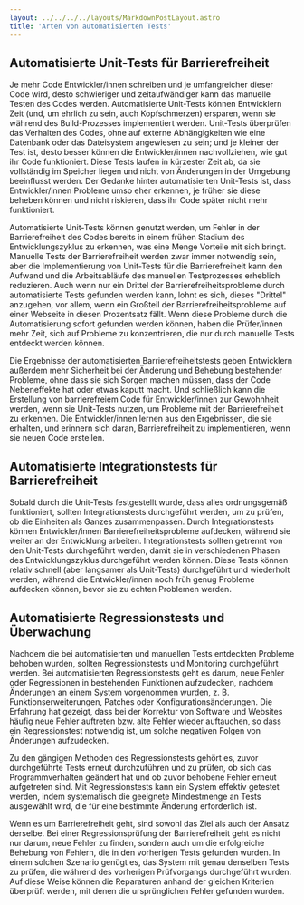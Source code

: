 ```yaml
---
layout: ../../../../layouts/MarkdownPostLayout.astro
title: 'Arten von automatisierten Tests'
---
```


## Automatisierte Unit-Tests für Barrierefreiheit

Je mehr Code Entwickler/innen schreiben und je umfangreicher dieser Code wird,
desto schwieriger und zeitaufwändiger kann das manuelle Testen des Codes werden.
Automatisierte Unit-Tests können Entwicklern Zeit (und, um ehrlich zu sein, auch
Kopfschmerzen) ersparen, wenn sie während des Build-Prozesses implementiert werden.
Unit-Tests überprüfen das Verhalten des Codes, ohne auf externe Abhängigkeiten
wie eine Datenbank oder das Dateisystem angewiesen zu sein; und je kleiner der
Test ist, desto besser können die Entwickler/innen nachvollziehen, wie gut ihr
Code funktioniert. Diese Tests laufen in kürzester Zeit ab, da sie vollständig
im Speicher liegen und nicht von Änderungen in der Umgebung beeinflusst werden.
Der Gedanke hinter automatisierten Unit-Tests ist, dass Entwickler/innen Probleme
umso eher erkennen, je früher sie diese beheben können und nicht riskieren, dass
ihr Code später nicht mehr funktioniert.

Automatisierte Unit-Tests können genutzt werden, um Fehler in der Barrierefreiheit
des Codes bereits in einem frühen Stadium des Entwicklungszyklus zu erkennen, was
eine Menge Vorteile mit sich bringt. Manuelle Tests der Barrierefreiheit werden
zwar immer notwendig sein, aber die Implementierung von Unit-Tests für die
Barrierefreiheit kann den Aufwand und die Arbeitsabläufe des manuellen Testprozesses
erheblich reduzieren. Auch wenn nur ein Drittel der Barrierefreiheitsprobleme durch
automatisierte Tests gefunden werden kann, lohnt es sich, dieses "Drittel" anzugehen,
vor allem, wenn ein Großteil der Barrierefreiheitsprobleme auf einer Webseite in
diesen Prozentsatz fällt. Wenn diese Probleme durch die Automatisierung sofort
gefunden werden können, haben die Prüfer/innen mehr Zeit, sich auf Probleme zu
konzentrieren, die nur durch manuelle Tests entdeckt werden können.

Die Ergebnisse der automatisierten Barrierefreiheitstests geben Entwicklern außerdem
mehr Sicherheit bei der Änderung und Behebung bestehender Probleme, ohne dass sie
sich Sorgen machen müssen, dass der Code Nebeneffekte hat oder etwas kaputt macht.
Und schließlich kann die Erstellung von barrierefreiem Code für Entwickler/innen
zur Gewohnheit werden, wenn sie Unit-Tests nutzen, um Probleme mit der Barrierefreiheit
zu erkennen. Die Entwickler/innen lernen aus den Ergebnissen, die sie erhalten,
und erinnern sich daran, Barrierefreiheit zu implementieren, wenn sie neuen Code
erstellen.

## Automatisierte Integrationstests für Barrierefreiheit

Sobald durch die Unit-Tests festgestellt wurde, dass alles ordnungsgemäß funktioniert,
sollten Integrationstests durchgeführt werden, um zu prüfen, ob die Einheiten
als Ganzes zusammenpassen. Durch Integrationstests können Entwickler/innen
Barrierefreiheitsprobleme aufdecken, während sie weiter an der Entwicklung
arbeiten. Integrationstests sollten getrennt von den Unit-Tests durchgeführt werden,
damit sie in verschiedenen Phasen des Entwicklungszyklus durchgeführt werden können.
Diese Tests können relativ schnell (aber langsamer als Unit-Tests) durchgeführt
und wiederholt werden, während die Entwickler/innen noch früh genug Probleme
aufdecken können, bevor sie zu echten Problemen werden.

## Automatisierte Regressionstests und Überwachung

Nachdem die bei automatisierten und manuellen Tests entdeckten Probleme behoben
wurden, sollten Regressionstests und Monitoring durchgeführt werden. Bei automatisierten
Regressionstests geht es darum, neue Fehler oder Regressionen in bestehenden Funktionen
aufzudecken, nachdem Änderungen an einem System vorgenommen wurden, z. B.
Funktionserweiterungen, Patches oder Konfigurationsänderungen. Die Erfahrung hat
gezeigt, dass bei der Korrektur von Software und Websites häufig neue Fehler
auftreten bzw. alte Fehler wieder auftauchen, so dass ein Regressionstest notwendig
ist, um solche negativen Folgen von Änderungen aufzudecken.

Zu den gängigen Methoden des Regressionstests gehört es, zuvor durchgeführte
Tests erneut durchzuführen und zu prüfen, ob sich das Programmverhalten geändert
hat und ob zuvor behobene Fehler erneut aufgetreten sind. Mit Regressionstests
kann ein System effektiv getestet werden, indem systematisch die geeignete
Mindestmenge an Tests ausgewählt wird, die für eine bestimmte Änderung erforderlich
ist.

Wenn es um Barrierefreiheit geht, sind sowohl das Ziel als auch der Ansatz derselbe.
Bei einer Regressionsprüfung der Barrierefreiheit geht es nicht nur darum, neue
Fehler zu finden, sondern auch um die erfolgreiche Behebung von Fehlern, die in den
vorherigen Tests gefunden wurden. In einem solchen Szenario genügt es, das System
mit genau denselben Tests zu prüfen, die während des vorherigen Prüfvorgangs
durchgeführt wurden. Auf diese Weise können die Reparaturen anhand der gleichen
Kriterien überprüft werden, mit denen die ursprünglichen Fehler gefunden wurden.
